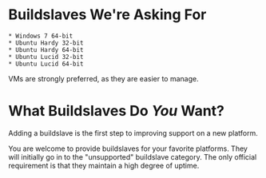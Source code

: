 = Buildslaves We're Asking For =
 * Windows 7 64-bit
 * Ubuntu Hardy 32-bit
 * Ubuntu Hardy 64-bit
 * Ubuntu Lucid 32-bit
 * Ubuntu Lucid 64-bit

VMs are strongly preferred, as they are easier to manage.

= What Buildslaves Do ''You'' Want? =
Adding a buildslave is the first step to improving support on a new platform.

You are welcome to provide buildslaves for your favorite platforms. They will initially go in to the "unsupported" buildslave category. The only official requirement is that they maintain a high degree of uptime.
